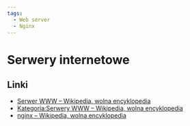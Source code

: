 ```yaml
---
tags:
  - Web server
  - Nginx
---
```


# Serwery internetowe

## Linki

- [Serwer WWW – Wikipedia, wolna encyklopedia](https://pl.wikipedia.org/wiki/Serwer_WWW)
- [Kategoria:Serwery WWW – Wikipedia, wolna encyklopedia](https://pl.wikipedia.org/wiki/Kategoria:Serwery_WWW)
- [nginx – Wikipedia, wolna encyklopedia](https://pl.wikipedia.org/wiki/Nginx)

